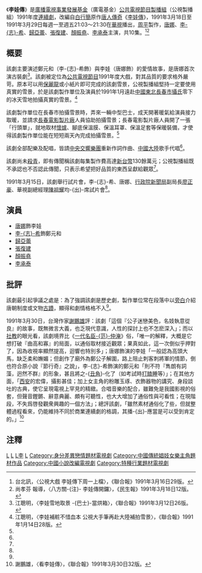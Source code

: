 {{noteTA
|G1=姓氏
}}
{{Infobox Television
| show_name            = 李娃傳
| original_name        = 
| image                = 
| caption              = 
| show_name_2          = 
| genre                = [[公共電視節目|公共電視節目]]、古裝劇、歷史劇
| format               = 
| creator              = [[白行簡|白行簡]]《[[李娃傳|李娃傳]]》
| developer            = 
| writer               = 
| director             = 
| creative_director    = 
| presenter            = 
| starring             = [[堂娜|唐娜]]、[[李志希|李-{志}-希]]、[[歸亞蕾|歸亞蕾]]、[[張復建|張復建]]、[[顏振堯|顏振堯]]、[[李承泰|李承泰]]等
| judges               = 
| voices               = 
| narrated             = 
| theme_music_composer = 
| opentheme            = 
| endtheme             = 
| composer             = 
| country              = {{ROC}}
| language             = [[現代標準漢語|國語]]
| num_seasons          = <!-- or num_series -->
| num_episodes         = 10集
| list_episodes        = 
| executive_producer   = 
| producer             = 周平
| 監製                 = [[廣電基金|廣電基金]][[公共電視節目製播組|公共電視節目製播組]]
| editor               = 
| location             = {{TWN}}
| cinematography       = 
| camera               = 
| runtime              = 27分鐘（不插播[[廣告|廣告]]）
| company              = 
| distributor          = 
| channel              = [[華視|華視]]
| picture_format       = [[NTSC制式|NTSC制式]]
| audio_format         = 
| slogan               = 
| first_run            = {{TWN}}
| first_aired          = 1991年3月18日
| last_aired           = 1991年3月29日
| status               = [[公共電視節目|公共電視節目]]
| preceded_by          = 
| followed_by          = 
| related              = 
| website              = 
| production_website   = 
}}
{{NoteUTC+8}}
《'''李娃傳'''》是[[廣播電視事業發展基金|廣播電視事業發展基金]]（廣電基金）[[公共電視節目製播組|公共電視節目製播組]]（公視製播組）1991年度[[連續劇|連續劇]]，改編自[[白行簡|白行簡]]原作[[唐人傳奇|唐人傳奇]]《[[李娃傳|李娃傳]]》，1991年3月18日至1991年3月29日每週一至週五21:03～21:30在[[華視|華視]]播出，[[周平|周平]]製作，[[堂娜|唐娜]]、[[李志希|李-{志}-希]]、[[歸亞蕾|歸亞蕾]]、[[張復建|張復建]]、[[顏振堯|顏振堯]]、[[李承泰|李承泰]]主演，共10集。<ref name="公視大戲 李娃傳下周一上檔">台北訊，〈公視大戲 李娃傳下周一上檔〉，《聯合報》1991年3月16日29版。</ref><ref name="八方關-{注}- 李娃傳開鑼">尚孝芬 報導，〈八方關-{注}- 李娃傳開鑼〉，《民生報》1991年3月18日12版。</ref>

==概要==
該劇主要演述鄭元和（李-{志}-希飾）與李娃（唐娜飾）的愛情故事，是唐娜首次演古裝劇<ref name="李娃雪地取景 -{巴士}-當烘箱">江聰明，〈李娃雪地取景 -{巴士}-當烘箱〉，《聯合報》1991年3月12日26版。</ref>。該劇被定位為[[公共電視節目|公共電視節目]]1991年度大戲，對其品質的要求格外嚴苛。原本可以用[[保麗龍|保麗龍]]或小紙片即可完成的該劇雪景，公視製播組堅持一定要使用真實的雪景，於是該劇製作單位及演員於1991年1月遠赴[[中國東北|中國東北]][[長春市|長春市]][[攝氏|攝氏]]零下的冰天雪地拍攝真實的雪景。<ref name="李娃補粧不惜血本 公視大手筆再赴大陸補拍雪景">江聰明，〈李娃補粧不惜血本 公視大手筆再赴大陸補拍雪景〉，《聯合報》1991年1月14日28版。</ref>

該劇製作單位在長春市拍攝雪景時，弄來一輛中型巴士，成天開著暖氣給演員接力取暖，並請求[[長春電影製片廠|長春電影製片廠]]人員協助拍攝雪景；長春電影製片廠人員開了一張「行頭單」，就地取材[[懷爐|懷爐]]、腳底保溫膜、保溫耳罩、保溫足套等保暖裝備，才使得該劇製作單位能在短短兩天內完成拍攝雪景。<ref name="李娃雪地取景 -{巴士}-當烘箱" />

該劇全部配樂及配唱，皆請[[中央交響樂團|中央交響樂團]]重新作詞作曲、[[中國大陸|中國大陸]]歌手代唱<ref name="八方關-{注}- 李娃傳開鑼" />。

該劇尚未[[殺青|殺青]]，即有傳聞稱該劇每集製作費高達[[新台幣|新台幣]]130餘萬元；公視製播組既不承認也不否認此傳聞，只表示希望把好品質的東西呈獻給觀眾<ref name="李娃補粧不惜血本 公視大手筆再赴大陸補拍雪景" />。

1991年3月15日，該劇舉行試片會，李-{志}-希、唐娜、[[行政院新聞局|行政院新聞局]]副局長[[廖正豪|廖正豪]]、華視副總經理[[陳祖耀|陳祖耀]]均-{出}-席試片會<ref name="公視大戲 李娃傳下周一上檔" />。

==演員==
*[[堂娜|唐娜]]飾李娃
*[[李志希|李-{志}-希]]飾鄭元和
*[[歸亞蕾|歸亞蕾]]
*[[張復建|張復建]]
*[[顏振堯|顏振堯]]
*[[李承泰|李承泰]]
==批評==
該劇最引起爭議之處是：為了強調該劇是歷史劇，製作單位常在段落中以[[旁白|旁白]]介紹唐朝制度或文物[[古蹟|古蹟]]，顯得和劇情格格不入<ref name="八方關-{注}- 李娃傳開鑼" />。

1991年3月30日，台灣作家[[謝鵬雄|謝鵬雄]]評：該劇「這個『公子迷戀美色，名妓執意從良』的故事，既無微言大義，也乏現代意識，人性的探討上也不怎麽深入」；而以[[社教|社教]]的眼光看，該劇境界比《[[一代名臣范仲淹|一代名臣-{范}-仲淹]]》俗，「唯一的解釋，大概是它想打破『曲高和寡』的局面，以通俗取材接近觀眾；果真如此，這一次倒似乎押對了，因為收視率顯然提高，迴響也特別多」；唐娜飾演的李娃「一般認為高頭大馬，缺乏柔和嫵媚；但創作了廟外為鄭公子解圍，路上阻止刺客刺將軍的情節，倒也符合原小說『節行奇』之說」，李-{志}-希飾演的鄭元和「則不符『雋朗有詞藻，迥然不群』的形象，甚且將之-{[[丑角|丑角]]}-化了（如考試時[[打瞌睡|打瞌睡]]等）」；在其他方面，「[[西安|西安]]的宏偉，攝影甚佳；加上女主角的粉雕玉琢、衣飾器物的講究、身段談吐的古典，使它呈現電視上罕見的精緻。合唱音樂的配合，雖難免是我國影視的俗套，但聲音鏗鏘、辭意典麗、頗有可聽性，也大大增加了通俗性與可看性；在現階段，不失爲啓發觀衆興趣的一個方法」；總評該劇，「雖然素材通俗化了些，但就整體過程看來，仍能維持不同於商業連續劇的格調，其播-{出}-應當是可以受到肯定的。」<ref>謝鵬雄，〈看李娃傳〉，《聯合報》1991年3月30日32版。</ref>

==注釋==
{{reflist}}
{{台灣古裝/年代/武俠電視劇}}
[[Category:1991年台灣電視劇集|L]]
[[Category:公視小組、公視製播組節目|L]]
[[Category:華視電視劇|L李]]
[[Category:唐朝背景电视剧|L]]
[[Category:身分差異戀情題材電視劇|Category:身分差異戀情題材電視劇]]
[[Category:中國傳統娼妓女樂主角題材作品|Category:中國傳統娼妓女樂主角題材作品]]
[[Category:中國小說改編電視劇|Category:中國小說改編電視劇]]
[[Category:特種行業題材電視劇|Category:特種行業題材電視劇]]